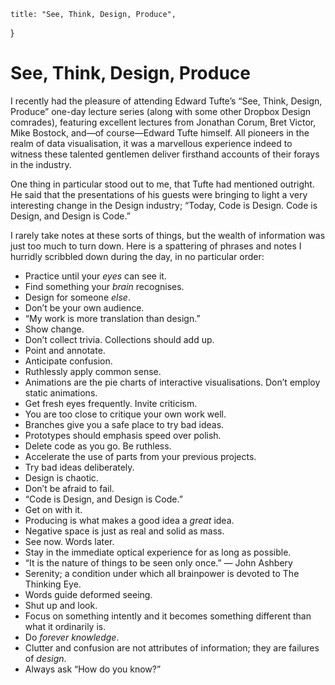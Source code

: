     title: "See, Think, Design, Produce",
}

# See, Think, Design, Produce

I recently had the pleasure of attending Edward Tufte’s “See, Think, Design,
Produce” one-day lecture series (along with some other Dropbox Design comrades),
featuring excellent lectures from Jonathan Corum, Bret Victor, Mike Bostock,
and—of course—Edward Tufte himself. All pioneers in the realm of data
visualisation, it was a marvellous experience indeed to witness these talented
gentlemen deliver firsthand accounts of their forays in the industry.

One thing in particular stood out to me, that Tufte had mentioned outright. He
said that the presentations of his guests were bringing to light a very
interesting change in the Design industry; “Today, Code is Design. Code is
Design, and Design is Code.”

I rarely take notes at these sorts of things, but the wealth of information was
just too much to turn down. Here is a spattering of phrases and notes I hurridly
scribbled down during the day, in no particular order:

-   Practice until your _eyes_ can see it.
-   Find something your _brain_ recognises.
-   Design for someone _else_.
-   Don’t be your own audience.
-   “My work is more translation than design.”
-   Show change.
-   Don’t collect trivia. Collections should add up.
-   Point and annotate.
-   Anticipate confusion.
-   Ruthlessly apply common sense.
-   Animations are the pie charts of interactive visualisations. Don’t employ
    static animations.
-   Get fresh eyes frequently. Invite criticism.
-   You are too close to critique your own work well.
-   Branches give you a safe place to try bad ideas.
-   Prototypes should emphasis speed over polish.
-   Delete code as you go. Be ruthless.
-   Accelerate the use of parts from your previous projects.
-   Try bad ideas deliberately.
-   Design is chaotic.
-   Don’t be afraid to fail.
-   “Code is Design, and Design is Code.”
-   Get on with it.
-   Producing is what makes a good idea a _great_ idea.
-   Negative space is just as real and solid as mass.
-   See now. Words later.
-   Stay in the immediate optical experience for as long as possible.
-   “It is the nature of things to be seen only once.” — John Ashbery
-   Serenity; a condition under which all brainpower is devoted to The Thinking
    Eye.
-   Words guide deformed seeing.
-   Shut up and look.
-   Focus on something intently and it becomes something different than what it
    ordinarily is.
-   Do _forever knowledge_.
-   Clutter and confusion are not attributes of information; they are failures
    of _design_.
-   Always ask “How do you know?”
